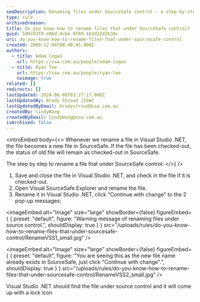 ```yaml
---
seoDescription: Renaming files under SourceSafe control - a step-by-step guide to renaming files while maintaining version control.
type: rule
archivedreason:
title: Do you know how to rename files that under SourceSafe control?
guid: 5097d3f0-e86d-4cbe-9f89-1b3d22d2b38c
uri: do-you-know-how-to-rename-files-that-under-sourcesafe-control
created: 2009-12-04T08:40:45.000Z
authors:
  - title: Adam Cogan
    url: https://ssw.com.au/people/adam-cogan
  - title: Ryan Tee
    url: https://ssw.com.au/people/ryan-tee
    noimage: true
related: []
redirects: []
lastUpdated: 2024-06-08T03:27:17.000Z
lastUpdatedBy: Brady Stroud [SSW]
lastUpdatedByEmail: bradystroud@ssw.com.au
createdBy: CindyWang
createdByEmail: CindyWang@ssw.com.au
isArchived: false
---
```


<introEmbed
  body={<>
Whenever we rename a file in Visual Studio .NET, the file becomes a new file in SourceSafe. If the file has been checked-out, the status of old file will remain as checked-out in SourceSafe.

The step by step to rename a file that under SourceSafe control:
  </>}
/>
1. Save and close the file in Visual Studio .NET, and check in the file if it is checked-out.
2. Open Visual SourceSafe Explorer and rename the file.
3. Rename it in Visual Studio .NET, click "Continue with change" to the 2 pop-up messages:


<imageEmbed
  alt="Image"
  size="large"
  showBorder={false}
  figureEmbed={ {
    preset: "default",
    figure: "Warning message of renaming files under source control.",
    shouldDisplay: true
  } }
  src="/uploads/rules/do-you-know-how-to-rename-files-that-under-sourcesafe-control/RenameVSS1_small.jpg"
/>



<imageEmbed
  alt="Image"
  size="large"
  showBorder={false}
  figureEmbed={ {
    preset: "default",
    figure: "You are seeing this as the new file name already exists in SourceSafe, just click \"Continue with change\".",
    shouldDisplay: true
  } }
  src="/uploads/rules/do-you-know-how-to-rename-files-that-under-sourcesafe-control/RenameVSS2_small.jpg"
/>


Visual Studio .NET should find the file under source control and it will come up with a lock icon
